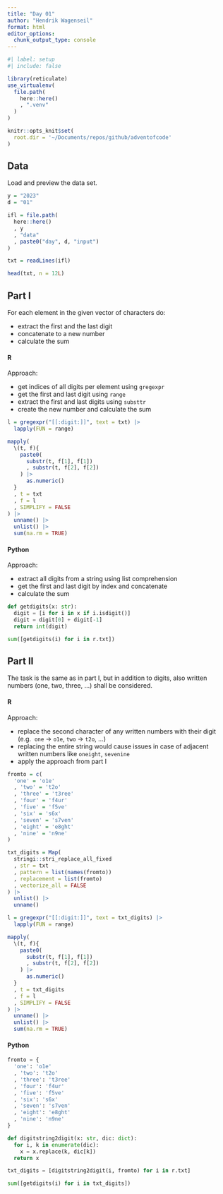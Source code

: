```yaml
---
title: "Day 01"
author: "Hendrik Wagenseil"
format: html
editor_options: 
  chunk_output_type: console
---
```


```r
#| label: setup
#| include: false

library(reticulate)
use_virtualenv(
  file.path(
    here::here()
    , ".venv"
  )
)

knitr::opts_knit$set(
  root.dir = '~/Documents/repos/github/adventofcode'
)
```

## Data 

Load and preview the data set. 

```r
y = "2023"
d = "01"

ifl = file.path(
  here::here()
  , y
  , "data"
  , paste0("day", d, "input")
)

txt = readLines(ifl)

head(txt, n = 12L)
```

## Part I

For each element in the given vector of characters do:  

* extract the first and the last digit 
* concatenate to a new number
* calculate the sum  

::: {.panel-tabset}

#### R 

Approach:  

* get indices of all digits per element using `gregexpr`
* get the first and last digit using `range`
* extract the first and last digits using `substtr`
* create the new number and calculate the sum

```r
l = gregexpr("[[:digit:]]", text = txt) |> 
  lapply(FUN = range) 

mapply(
  \(t, f){
    paste0(
      substr(t, f[1], f[1])
      , substr(t, f[2], f[2])
    ) |> 
      as.numeric()
  }
  , t = txt
  , f = l
  , SIMPLIFY = FALSE
) |> 
  unname() |> 
  unlist() |> 
  sum(na.rm = TRUE)
```

#### Python 

Approach:  

* extract all digits from a string using list comprehension
* get the first and last digit by index and concatenate
* calculate the sum

```python
def getdigits(x: str):
  digit = [i for i in x if i.isdigit()]
  digit = digit[0] + digit[-1]
  return int(digit)

sum([getdigits(i) for i in r.txt])
```

:::


## Part II

The task is the same as in part I, but in addition to digits, also written 
numbers (one, two, three, ...) shall be considered.

::: {.panel-tabset}

#### R 

Approach:  

* replace the second character of any written numbers with their digit (e.g. 
`one` -> `o1e`, `two` -> `t2o`, ...) 
* replacing the entire string would cause issues in case of adjacent written 
numbers like `oneight`, `sevenine`
* apply the approach from part I

```r
fromto = c(
  'one' = 'o1e'
  , 'two' = 't2o'
  , 'three' = 't3ree'
  , 'four' = 'f4ur'
  , 'five' = 'f5ve'
  , 'six' = 's6x'
  , 'seven' = 's7ven'
  , 'eight' = 'e8ght'
  , 'nine' = 'n9ne'
)

txt_digits = Map(
  stringi::stri_replace_all_fixed
  , str = txt
  , pattern = list(names(fromto))
  , replacement = list(fromto)
  , vectorize_all = FALSE
) |> 
  unlist() |> 
  unname()

l = gregexpr("[[:digit:]]", text = txt_digits) |> 
  lapply(FUN = range) 

mapply(
  \(t, f){
    paste0(
      substr(t, f[1], f[1])
      , substr(t, f[2], f[2])
    ) |> 
      as.numeric()
  }
  , t = txt_digits
  , f = l
  , SIMPLIFY = FALSE
) |> 
  unname() |> 
  unlist() |> 
  sum(na.rm = TRUE)
```

#### Python 

```python
fromto = {
  'one': 'o1e'
  , 'two': 't2o'
  , 'three': 't3ree'
  , 'four': 'f4ur'
  , 'five': 'f5ve'
  , 'six': 's6x'
  , 'seven': 's7ven'
  , 'eight': 'e8ght'
  , 'nine': 'n9ne'
}

def digitstring2digit(x: str, dic: dict):
  for i, k in enumerate(dic):
    x = x.replace(k, dic[k])
  return x

txt_digits = [digitstring2digit(i, fromto) for i in r.txt]    

sum([getdigits(i) for i in txt_digits])
```

:::
